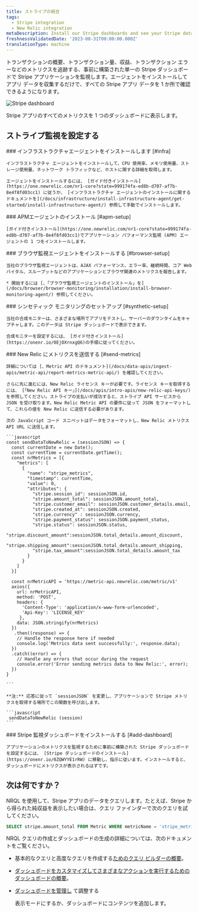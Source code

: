 ```yaml
---
title: ストライプの統合
tags:
  - Stripe integration
  - New Relic integration
metaDescription: Install our Stripe dashboards and see your Stripe data in New Relic.
freshnessValidatedDate: '2023-08-31T00:00:00.000Z'
translationType: machine
---
```



トランザクションの概要、トランザクション量、収益、トランザクション エラーなどのメトリクスを追跡する、事前に構築された単一の Stripe ダッシュボードで Stripe アプリケーションを監視します。エージェントをインストールしてアプリ データを収集するだけで、すべての Stripe アプリ データを 1 か所で確認できるようになります。

<img
  title="Stripe"
  alt="Stripe dashboard"
  src={infrastructureStripeDashboard}
/>

<figcaption>
  Stripe アプリのすべてのメトリクスを 1 つのダッシュボードに表示します。
</figcaption>

## ストライプ監視を設定する

<Steps>
  <Step>
    ### インフラストラクチャエージェントをインストールします [#infra]

    インフラストラクチャ エージェントをインストールして、CPU 使用率、メモリ使用量、ストレージ使用量、ネットワーク トラフィックなど、ホストに関する詳細を取得します。

    エージェントをインストールするには、 [ガイド付きインストール](https://one.newrelic.com/nr1-core?state=999174fa-ed8b-d707-af7b-8e4f8fd03cc1) に従うか、 [インフラストラクチャ エージェントのインストールに関するドキュメントを](/docs/infrastructure/install-infrastructure-agent/get-started/install-infrastructure-agent/) 参照して手動でインストールします。
  </Step>

  <Step>
    ### APMエージェントのインストール [#apm-setup]

    [ガイド付きインストール](https://one.newrelic.com/nr1-core?state=999174fa-ed8b-d707-af7b-8e4f8fd03cc1)でアプリケーション パフォーマンス監視 (APM) エージェントの 1 つをインストールします。
  </Step>

  <Step>
    ### ブラウザ監視エージェントをインストールする [#browser-setup]

    当社のブラウザ監視エージェントは、AJAX パフォーマンス、エラー率、継続時間、コア Web バイタル、スループットなどのアプリケーションとブラウザ関連のメトリクスを報告します。

    * 開始するには [、「ブラウザ監視エージェントのインストール」を](/docs/browser/browser-monitoring/installation/install-browser-monitoring-agent/) 参照してください。
  </Step>

  <Step>
    ### シンセティック モニタリングのセットアップ [#synthetic-setup]

    当社の合成モニターは、さまざまな場所でアプリをテストし、サーバーのダウンタイムをキャプチャします。このデータは Stripe ダッシュボードで表示できます。

    合成モニターを設定するには、 [ガイド付きインストール](https://onenr.io/0EjOXrnxgQ6)の手順に従ってください。
  </Step>

  <Step>
    ### New Relic にメトリクスを送信する [#send-metrics]

    詳細については [、Metric API のドキュメント](/docs/data-apis/ingest-apis/metric-api/report-metrics-metric-api/) を確認してください。

    さらに先に進むには、New Relic ライセンス キーが必要です。ライセンス キーを取得するには、 [「New Relic API キー」](/docs/apis/intro-apis/new-relic-api-keys/) を参照してください。ストライプの支払いが成功すると、ストライプ API サービスから JSON を受け取ります。New Relic Metric API の要件に従って JSON をフォーマットして、これらの値を New Relic に送信する必要があります。

    次の JavaScript コード スニペットはデータをフォーマットし、New Relic メトリクス API URL に送信します。

    ```javascript
    const sendDataToNewRelic = (sessionJSON) => {
      const currentDate = new Date();
      const currentTime = currentDate.getTime();
      const nrMetrics = [{
        "metrics": [
          {
            "name": "stripe_metrics",
            "timestamp": currentTime,
            "value": 0,
            "attributes": {
              "stripe.session_id": sessionJSON.id,
              "stripe.amount_total": sessionJSON.amount_total,
              "stripe.customer_email": sessionJSON.customer_details.email,
              "stripe.created_at": sessionJSON.created,
              "stripe.currency" : sessionJSON.currency,
              "stripe.payment_status": sessionJSON.payment_status,
              "stripe.status": sessionJSON.status,
              "stripe.discount_amount":sessionJSON.total_details.amount_discount,
              "stripe.shipping_amount":sessionJSON.total_details.amount_shipping,
              "stripe.tax_amount":sessionJSON.total_details.amount_tax
            }
          }
        ]
      }]

      const nrMetricAPI = 'https://metric-api.newrelic.com/metric/v1'
      axios({
        url: nrMetricAPI,
        method: 'POST',
        headers: {
          'Content-Type': 'application/x-www-form-urlencoded',
          'Api-Key': 'LICENSE_KEY'
         },
        data: JSON.stringify(nrMetrics)
      })
       .then((response) => {
        // Handle the response here if needed
        console.log('Metrics data sent successfully:', response.data);
      })
      .catch((error) => {
        // Handle any errors that occur during the request
        console.error('Error sending metrics data to New Relic:', error);
      })
    }

    ```

    **注:** 応答に従って `sessionJSON` を変更し、アプリケーションで Stripe メトリクスを取得する場所でこの関数を呼び出します。

    ```javascript
     sendDataToNewRelic (session)
    ```
  </Step>

  <Step>
    ### Stripe 監視ダッシュボードをインストールする [#add-dashboard]

    アプリケーションのメトリクスを監視するために事前に構築された Stripe ダッシュボードを設定するには、 [Stripe ダッシュボードのインストール](https://onenr.io/0ZQWYYE1rRW) に移動し、指示に従います。インストールすると、ダッシュボードにメトリクスが表示されるはずです。
  </Step>
</Steps>

## 次は何ですか？

NRQL を使用して、Stripe アプリのデータをクエリします。たとえば、Stripe から得られた純収益を表示したい場合は、クエリ ファインダーで次のクエリを試してください。

```sql
SELECT stripe.amount_total FROM Metric WHERE metricName = 'stripe_metrics'
```

NRQL クエリの作成とダッシュボードの生成の詳細については、次のドキュメントをご覧ください。

* 基本的なクエリと高度なクエリを作成する[ためのクエリ ビルダーの概要](/docs/query-your-data/explore-query-data/query-builder/introduction-query-builder)。

* [ダッシュボードをカスタマイズしてさまざまなアクションを実行するためのダッシュボードの概要](/docs/query-your-data/explore-query-data/dashboards/introduction-dashboards)。

* [ダッシュボードを管理し](/docs/query-your-data/explore-query-data/dashboards/manage-your-dashboard) て調整する

  <InlinePopover type="dashboards"/>

  表示モードにするか、ダッシュボードにコンテンツを追加します。